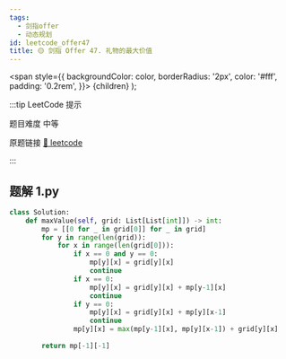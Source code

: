 ```yaml
---
tags:
  - 剑指offer
  - 动态规划
id: leetcode_offer47
title: 🟡 剑指 Offer 47. 礼物的最大价值
---
```


  <span
    style={{
      backgroundColor: color,
      borderRadius: '2px',
      color: '#fff',
      padding: '0.2rem',
    }}>
    {children}
  </span>
);

:::tip LeetCode 提示

题目难度 <Highlight color="#ffc01e">中等</Highlight>

原题链接 [🔗 leetcode](https://leetcode-cn.com/problems/li-wu-de-zui-da-jie-zhi-lcof/)

:::



## 题解 1.py

```py
class Solution:
    def maxValue(self, grid: List[List[int]]) -> int:
        mp = [[0 for _ in grid[0]] for _ in grid]
        for y in range(len(grid)):
            for x in range(len(grid[0])):
                if x == 0 and y == 0:
                    mp[y][x] = grid[y][x]
                    continue
                if x == 0:
                    mp[y][x] = grid[y][x] + mp[y-1][x]
                    continue
                if y == 0:
                    mp[y][x] = grid[y][x] + mp[y][x-1]
                    continue
                mp[y][x] = max(mp[y-1][x], mp[y][x-1]) + grid[y][x]
        
        return mp[-1][-1]
```


